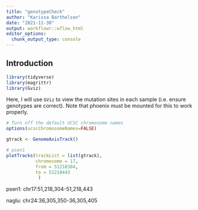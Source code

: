 ```yaml
---
title: "genotypeCheck"
author: "Karissa Barthelson"
date: "2021-11-30"
output: workflowr::wflow_html
editor_options:
  chunk_output_type: console
---
```


## Introduction

```r
library(tidyverse)
library(magrittr)
library(Gviz)

```

Here, I will use `GViz` to view the mutation sites in each sample (i.e. ensure genotypes are correct). Note that phoenix must be mounted for this to work properly. 

```r
# Turn off the default UCSC chromosome names
options(ucscChromosomeNames=FALSE)

gtrack <- GenomeAxisTrack()

# psen1
plotTracks(trackList = list(gtrack), 
           chromosome = 17, 
           from = 51218304, 
           to = 51218443
            )
```


psen1: chr17:51,218,304-51,218,443

naglu: chr24:36,305,350-36,305,405
